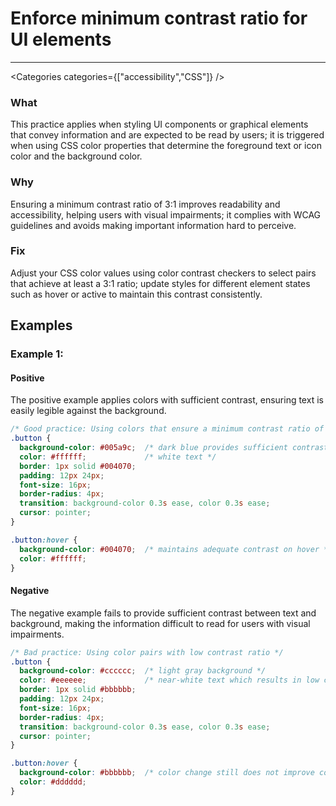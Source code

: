 

# Enforce minimum contrast ratio for UI elements

<Severity severity={SeverityLevels.MEDIUM} />

---

<Categories categories={["accessibility","CSS"]} />

### What
This practice applies when styling UI components or graphical elements that convey information and are expected to be read by users; it is triggered when using CSS color properties that determine the foreground text or icon color and the background color.

### Why
Ensuring a minimum contrast ratio of 3:1 improves readability and accessibility, helping users with visual impairments; it complies with WCAG guidelines and avoids making important information hard to perceive.

### Fix
Adjust your CSS color values using color contrast checkers to select pairs that achieve at least a 3:1 ratio; update styles for different element states such as hover or active to maintain this contrast consistently.

## Examples

### Example 1:

<!-- #example -->

#### Positive

<!-- #example_positive_description -->
The positive example applies colors with sufficient contrast, ensuring text is easily legible against the background.

<!-- #example_positive_code -->
```css
/* Good practice: Using colors that ensure a minimum contrast ratio of 3:1 */
.button {
  background-color: #005a9c;  /* dark blue provides sufficient contrast with white */
  color: #ffffff;             /* white text */
  border: 1px solid #004070;
  padding: 12px 24px;
  font-size: 16px;
  border-radius: 4px;
  transition: background-color 0.3s ease, color 0.3s ease;
  cursor: pointer;
}

.button:hover {
  background-color: #004070;  /* maintains adequate contrast on hover */
  color: #ffffff;
}
```

#### Negative

<!-- #example_negative_description -->
The negative example fails to provide sufficient contrast between text and background, making the information difficult to read for users with visual impairments.

<!-- #example_negative_code -->
```css
/* Bad practice: Using color pairs with low contrast ratio */
.button {
  background-color: #cccccc;  /* light gray background */
  color: #eeeeee;             /* near-white text which results in low contrast */
  border: 1px solid #bbbbbb;
  padding: 12px 24px;
  font-size: 16px;
  border-radius: 4px;
  transition: background-color 0.3s ease, color 0.3s ease;
  cursor: pointer;
}

.button:hover {
  background-color: #bbbbbb;  /* color change still does not improve contrast adequately */
  color: #dddddd;
}
```